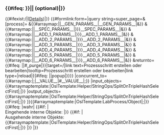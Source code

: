 <includeonly>
==={{{name}}}{{#ifeq: {{{required|{{OslTemplate:Helper/Strings/Yes}}}}}|{{OslTemplate:Helper/Strings/No}}|<nowiki> </nowiki>(optional)|}}===
{{#ifexist:{{FULLPAGENAME}}/{{{id}}}|([[{{FULLPAGENAME}}/{{{id}}}|Details]])|}}
{{OslTemplate:Helper/UI/VE/Visible |content=Prozessschritt {{{name}}} erstellen oder bearbeiten |icon=doubleChevronEnd}}
{{OslTemplate:Helper/UI/Div/VE-Hidden}}<!-- 
-->{{#formlink:form={{{form}}}|query string=super_page={{FULLPAGENAME}}&{{{template|OslTemplate:LabProcess/Step/Subpage}}}[process]={{FULLPAGENAME}}<!-- 
-->&{{#arraymap:{{{parameters|}}}|{{{sep|;}}}|__GEN_PARAMS__|{{{template|OslTemplate:LabProcess/Step/Subpage}}}__GEN_PARAMS__|&}}<!-- 
-->&{{#arraymap:{{{specific_parameters|}}}|{{{sep|;}}}|__SPEC_PARAMS__|{{{specific_template|{{{form}}}}}}__SPEC_PARAMS__|&}}<!-- 
-->&{{#arraymap:{{{additional_parameters_1|}}}|{{{sep|;}}}|__ADD_1_PARAMS__|{{{additional_template_1|{{{form}}}}}}__ADD_1_PARAMS__|&}}<!-- 
-->&{{#arraymap:{{{additional_parameters_2|}}}|{{{sep|;}}}|__ADD_2_PARAMS__|{{{additional_template_2|{{{form}}}}}}__ADD_2_PARAMS__|&}}<!-- 
-->&{{#arraymap:{{{additional_parameters_3|}}}|{{{sep|;}}}|__ADD_3_PARAMS__|{{{additional_template_3|{{{form}}}}}}__ADD_3_PARAMS__|&}}<!-- 
-->&{{#arraymap:{{{additional_parameters_4|}}}|{{{sep|;}}}|__ADD_4_PARAMS__|{{{additional_template_4|{{{form}}}}}}__ADD_4_PARAMS__|&}}<!-- 
-->&{{#arraymap:{{{additional_parameters_5|}}}|{{{sep|;}}}|__ADD_5_PARAMS__|{{{additional_template_5|{{{form}}}}}}__ADD_5_PARAMS__|&}}<!-- 
-->&{{#arraymap:{{{additional_parameters_6|}}}|{{{sep|;}}}|__ADD_6_PARAMS__|{{{additional_template_6|{{{form}}}}}}__ADD_6_PARAMS__|&}}<!-- 
-->&returnto={{FULLPAGENAME}}{{#ifeq: {{{purge|}}}|{{OslTemplate:Helper/Strings/Yes}}|#_purge|}}|target={{FULLPAGENAME}}/{{{id}}}|link text=Prozessschritt {{{name}}} erstellen oder bearbeiten|tooltip=Prozessschritt {{{name}}} erstellen oder bearbeiten|link type={{{link_type|post button}}}|reload|{{#ifeq: {{{popup|}}}|{{OslTemplate:Helper/Strings/Yes}}|popup|}}}}{{OslTemplate:Helper/UI/Div/Closing}}<!--
-->{{OslTemplate:LabProcess/Step/Descriptor
|id={{{id}}}
|name={{{name}}}
|predecessor={{#arraymap:{{{predecessor|}}}|;|__VALUE__|{{FULLPAGENAME}}#__VALUE__|;}}
|concurrent_to={{#arraymap:{{{concurrent|}}}|;|__VALUE__|{{FULLPAGENAME}}#__VALUE__|;}}
|input_objects={{#arraymaptemplate:{{{input_objects|}}}|OslTemplate:Helper/StringOps/SplitOnTripleHashSelectFirst|;|}}
|output_objects={{#arraymaptemplate:{{{output_objects|}}}|OslTemplate:Helper/StringOps/SplitOnTripleHashSelectFirst|;|}}
}}{{#arraymaptemplate:{{{output_objects|}}}|OslTemplate:LabProcess/Object|;|}}
{{#ifeq: {{OslTemplate:Helper/Query/DebugProperty}}|wahr|
{{#if: {{{input_objects|}}}| </br>Eingehende interne Objekte: {{{input_objects|}}} |}}
{{#if: {{{output_objects|}}}| </br>Ausgehende interne Objekte: {{#arraymaptemplate:{{{output_objects|}}}|OslTemplate:Helper/StringOps/SplitOnTripleHashSelectFirst|;|}} |}}
|}}</includeonly>